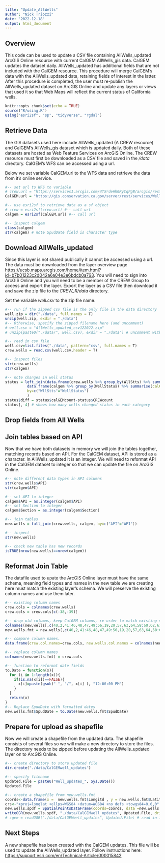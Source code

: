 ```yaml
---
title: "Update_AllWells"
author: "Nick Triozzi"
date: "2022-12-18"
output: html_document
---
```


## Overview
This code can be used to update a CSV file containing AllWells_updated ArcGIS Online resource with current CalGEM AllWells_gis data. CalGEM updates the dataset daily. AllWells_updated has additional fields that are not included with the CalGEM resource. This procedure will merge CalGEM's data with the AllWells_updated data, retaining fields of interest in the latter. After this procedure is completed, the user must re-publish the AllWells_updated dataset on ArcGIS Online and update any layers or views that used it so that Web Maps will reflect the current status of California wells.

```r
knitr::opts_chunk$set(echo = TRUE)
source("R/using.R")
using("esri2sf", "sp", "tidyverse", "rgdal")
```

## Retrieve Data

The GIS datasets used here include AllWells_updated (A CREW resource) and CalGEM's AllWells_gis dataset which is updated daily. Both of these datasets are hosted as Web Feature Services on ArcGIS Online. The CREW resource must first be downloaded as a CSV file and saved in the */data*  directory. CalGEM's WFS can be accessed using a url. 

Below we set variable CalGEM.url to the WFS data and retrieve the data from it's online service.

```r
#-- set url to WFS to variable 
# crew.url = "https://services1.arcgis.com/4TXrdeWh0RyCqPgB/arcgis/rest/services/AllWells_updated/FeatureServer/0"
CalGEM.url = "https://gis.conservation.ca.gov/server/rest/services/WellSTAR/Wells/MapServer/0"

#-- use esri2sf to retrieve data as a sf object
# crew = esri2sf(crew.url) #-- call url
calgem = esri2sf(CalGEM.url) #-- call url

#-- inspect calgem
class(calgem)
str(calgem) # note SpudDate field is character type

```

## Download AllWells_updated

Since this layer is not shared publically it cannot be accessed using a url. The data must be downloaded from the layer overview page <https://ucsb.maps.arcgis.com/home/item.html?id=b7b01223c2d042a6a04e3e6bdcb0a763>. You will need to sign into ArcGIS Online and you will need to be a member of the CREW Group to access and export the layer. Export the layer as a CSV file then download it and save the zip file to the *CREW_R/data* directory. 

Set the variable *well.csv* to the zip file name.

```r
#-- run if the zipped csv file is the only file in the data directory
well.zip = dir("./data", full.names = T)
unzip(well.zip, exdir = "./data") 
#-- Otherwise, specify the zipped filename here (and uncomment)
# well.csv = "AllWells_updated_csv122022.zip"
# unzip(paste0("./data/", well.csv), exdir = "./data") # uncomment with line above to unzip file

#-- read in csv file
well.csv=list.files("./data", pattern="csv", full.names = T)
crew.wells = read.csv(well.csv,header = T)

#-- inspect files
str(crew.wells)
str(calgem)

#-- note changes in well status
status = left_join(data.frame(crew.wells %>% group_by(WllStts) %>% summarise(CREWcount=n())),
          data.frame(calgem %>% group_by(WellStatus) %>% summarise(calGEMcount=n())),
          by=c("WllStts"="WellStatus")
          )
status$diff = status$calGEMcount-status$CREWcount
status[,-4] # shows how many wells changed status in each category
```

## Drop fields from All Wells

## Join tables based on API

Now that we have both datasets in memory we will join the tables together, matching records based on API. For the CalGEM dataset, API is stored as a character. In AllWells_updated it is an integer. We will need to reformat API in the CalGEM dataset to integer so that we can update the file on ArcGIS Online.


```r
#-- note different data types in API columns
str(crew.wells$API)
str(calgem$API)

#-- set API to integer
calgem$API = as.integer(calgem$API)
#-- set Section to integer
calgem$Section = as.integer(calgem$Section)

#-- join tables
new.wells = full_join(crew.wells, calgem, by=c("API"="API"))

#-- inspect
str(new.wells)

#-- check new table has new records
isTRUE(nrow(new.wells)==nrow(calgem))
```

## Reformat Join Table

The datafile used to upate the ArcGIS Online layer must have the same schema, meaning field types and names in the new table we are creating here must match the existing layer's schema. We will preserve the existing column names and use them later.

```r
#-- existing column names
crew.cols = colnames(crew.wells)
crew.cols = crew.cols[c(-38,-39)]

#-- drop old columns, keep CalGEM columns, re-order to match existing schema and to rename columns
colnames(new.wells[,c(40,2,41:46,48,47,49:56,19,20,57,63,64,58:60,62,61,29:37)]) # columns from CalGEM and CREW files being kept
new.wells.fmt = new.wells[,c(40,2,41:46,48,47,49:56,19,20,57,63,64,58:60,62,61,29:37)] # drop cols and create new table

#-- compare column names. 
data.frame(crew.col.names=crew.cols, new.wells.col.names = colnames(new.wells.fmt))

#-- replace column names
colnames(new.wells.fmt) = crew.cols

#-- function to reformat date fields
to.Date = function(x){
  for (i in 1:length(x)){
    if(is.na(x[i])==FALSE){
      x[i]=paste(gsub("-", "/", x[i] ), "12:00:00 PM")
    }
  }
  return(x)
}
#-- Replace SpudDate with formatted dates
new.wells.fmt$SpudDate = to.Date(new.wells.fmt$SpudDate)


```

## Prepare for upload as shapefile
Now we will create a shapefile from the updated data. The shapefile consists of several files so we will make a new directory to store the files. The directory needs to be zipped before updating the AllWells_updated layer on to ArcGIS Online.

```r
#-- create directory to store updated file
dir.create("./data/CalGEMwell_updates")

#-- specify filename
Updated.File = paste0("Well_updates_", Sys.Date())
Updated.File

#-- create a shapefile from new.wells.fmt
coords<-data.frame(x =  new.wells.fmt$Longitd , y = new.wells.fmt$Latitud  ) # set coordinates
crs<-"+proj=longlat +ellps=WGS84 +datum=WGS84 +no_defs +towgs84=0,0,0"   # set projection
new.wells.spdf = SpatialPointsDataFrame(coords=coords, data =new.wells.fmt,  proj4string = CRS(crs))  # create spdf
writeOGR(new.wells.spdf, "./data/CalGEMwell_updates", Updated.File, driver="ESRI Shapefile")  # write shapefile
# cgem = readOGR("./data/CalGEMwell_updates", Updated.File) # read in file

```

## Next Steps

A new shapefile has been created with the CalGEM updates. This file will be used to update the AllWells_updated layer. Follow instructions here: <https://support.esri.com/en/Technical-Article/000015842>
